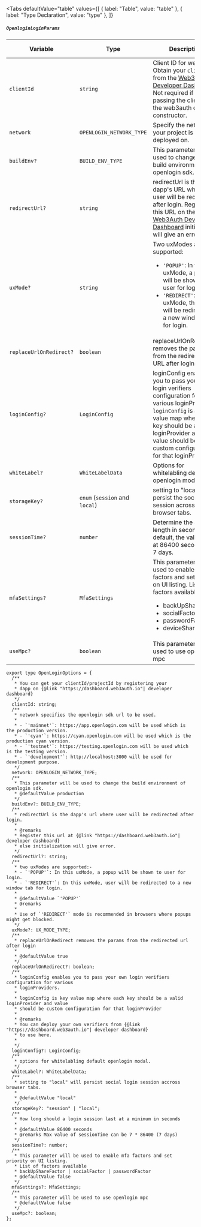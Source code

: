
<Tabs
  defaultValue="table"
  values={[
    { label: "Table", value: "table" },
    { label: "Type Declaration", value: "type" },
  ]}
>

<TabItem value="table">

##### `OpenloginLoginParams`

| Variable                | Type                           | Description                                                                                                                                                                                                                                               | Mandatory | Default Value  |
| ----------------------- | ------------------------------ | --------------------------------------------------------------------------------------------------------------------------------------------------------------------------------------------------------------------------------------------------------- | --------- | -------------- |
| `clientId`              | `string`                       | Client ID for web3auth. Obtain your `clientId` from the [Web3Auth Developer Dashboard](https://dashboard.web3auth.io/). Not required if you're passing the clientId in the web3auth core constructor.                                                     | Yes       | N/A            |
| `network`               | `OPENLOGIN_NETWORK_TYPE`       | Specify the network your project is deployed on.                                                                                                                                                                                                          | Yes       | N/A            |
| `buildEnv?`             | `BUILD_ENV_TYPE`               | This parameter will be used to change the build environment of openlogin sdk.                                                                                                                                                                             | No        | `'production'` |
| `redirectUrl?`          | `string`                       | redirectUrl is the dapp's URL where the user will be redirected after login. Register this URL on the [Web3Auth Developer Dashboard](https://dashboard.web3auth.io/) initialization will give an error.                                                   | No        | N/A            |
| `uxMode?`               | `string`                       | Two uxModes are supported: <ul><li> `'POPUP'`: In this uxMode, a popup will be shown to the user for login.</li><li>`'REDIRECT'`: In this uxMode, the user will be redirected to a new window tab for login.</li></ul>                                    | No        | `'POPUP'`      |
| `replaceUrlOnRedirect?` | `boolean`                      | replaceUrlOnRedirect removes the params from the redirected URL after login                                                                                                                                                                               | No        | `true`         |
| `loginConfig?`          | `LoginConfig`                  | loginConfig enables you to pass your own login verifiers configuration for various loginProviders. `loginConfig` is a key value map where each key should be a valid loginProvider and the value should be a custom configuration for that loginProvider. | No        | N/A            |
| `whiteLabel?`           | `WhiteLabelData`               | Options for whitelabling default openlogin modal.                                                                                                                                                                                                         | No        | N/A            |
| `storageKey?`           | `enum` (`session` and `local`) | setting to "local" will persist the social login session across browser tabs.                                                                                                                                                                             | No        | `'local'`      |
| `sessionTime?`          | `number`                       | Determine the session length in seconds. By default, the value is set at 86400 seconds, ie. 7 days.                                                                                                                                                       | No        | `86400`        |
| `mfaSettings?`          | `MfaSettings`                  | This parameter will be used to enable mfa factors and set priority on UI listing. List of factors available <ul><li>backUpShareFactor</li><li>socialFactor</li><li>passwordFactor</li><li>deviceShareFactor</li></ul>                                     | No        | `false`        |
| `useMpc?`               | `boolean`                      | This parameter will be used to use openlogin mpc                                                                                                                                                                                                          | No        | `false`        |

</TabItem>

<TabItem value="type">

```tsx
export type OpenLoginOptions = {
  /**
   * You can get your clientId/projectId by registering your
   * dapp on {@link "https://dashboard.web3auth.io"| developer dashboard}
   */
  clientId: string;
  /**
   * network specifies the openlogin sdk url to be used.
   *
   * - `'mainnet'`: https://app.openlogin.com will be used which is the production version.
   * - `'cyan'`: https://cyan.openlogin.com will be used which is the production cyan version.
   * - `'testnet'`: https://testing.openlogin.com will be used which is the testing version.
   * - `'development'`: http://localhost:3000 will be used for development purpose.
   */
  network: OPENLOGIN_NETWORK_TYPE;
  /**
   * This parameter will be used to change the build environment of openlogin sdk.
   * @defaultValue production
   */
  buildEnv?: BUILD_ENV_TYPE;
  /**
   * redirectUrl is the dapp's url where user will be redirected after login.
   *
   * @remarks
   * Register this url at {@link "https://dashboard.web3auth.io"| developer dashboard}
   * else initialization will give error.
   */
  redirectUrl?: string;
  /**
   * two uxModes are supported:-
   * - `'POPUP'`: In this uxMode, a popup will be shown to user for login.
   * - `'REDIRECT'`: In this uxMode, user will be redirected to a new window tab for login.
   *
   * @defaultValue `'POPUP'`
   * @remarks
   *
   * Use of `'REDIRECT'` mode is recommended in browsers where popups might get blocked.
   */
  uxMode?: UX_MODE_TYPE;
  /**
   * replaceUrlOnRedirect removes the params from the redirected url after login
   *
   * @defaultValue true
   */
  replaceUrlOnRedirect?: boolean;
  /**
   * loginConfig enables you to pass your own login verifiers configuration for various
   * loginProviders.
   *
   * loginConfig is key value map where each key should be a valid loginProvider and value
   * should be custom configuration for that loginProvider
   *
   * @remarks
   * You can deploy your own verifiers from {@link "https://dashboard.web3auth.io"| developer dashboard}
   * to use here.
   *
   */
  loginConfig?: LoginConfig;
  /**
   * options for whitelabling default openlogin modal.
   */
  whiteLabel?: WhiteLabelData;
  /**
   * setting to "local" will persist social login session accross browser tabs.
   *
   * @defaultValue "local"
   */
  storageKey?: "session" | "local";
  /**
   * How long should a login session last at a minimum in seconds
   *
   * @defaultValue 86400 seconds
   * @remarks Max value of sessionTime can be 7 * 86400 (7 days)
   */
  sessionTime?: number;
  /**
   * This parameter will be used to enable mfa factors and set priority on UI listing.
   * List of factors available
   * backUpShareFactor | socialFactor | passwordFactor
   * @defaultValue false
   */
  mfaSettings?: MfaSettings;
  /**
   * This parameter will be used to use openlogin mpc
   * @defaultValue false
   */
  useMpc?: boolean;
};
```

</TabItem>

</Tabs>
